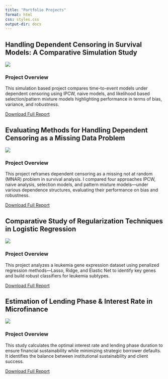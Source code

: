 ```yaml
---
title: "Portfolio Projects"
format: html
css: styles.css
output-dir: docs
---
```


:::{.portfolio-container}

:::{.project-card}

## Handling Dependent Censoring in Survival Models: A Comparative Simulation Study

![](survival analysis image.jpg)

### Project Overview

This simulation based project compares time-to-event models under dependent censoring using IPCW, naive models, and likelihood based selection/pattern mixture models highlighting performance in terms of bias, variance, and robustness.

[Download Full Report](Survival Analysis Project.pdf){.btn}

:::

:::{.project-card}

## Evaluating Methods for Handling Dependent Censoring as a Missing Data Problem

![](missing data image.png)

### Project Overview

This project reframes dependent censoring as a missing not at random (MNAR) problem in survival analysis. I compared four approaches IPCW, naive analysis, selection models, and pattern mixture models—under various dependence structures, evaluating their performance on bias and robustness.

[Download Full Report](Missing Data Project.pdf){.btn}

:::

:::{.project-card}

## Comparative Study of Regularization Techniques in Logistic Regression

![](leukemia 2.jpg)

### Project Overview

This project analyzes a leukemia gene expression dataset using penalized regression methods—Lasso, Ridge, and Elastic Net to identify key genes and build robust classifiers for leukemia subtypes.

[Download Full Report](Leukemia Study.pdf){.btn}

:::

:::{.project-card}

## Estimation of Lending Phase & Interest Rate in Microfinance

![](Microfinance.png)

### Project Overview

This study calculates the optimal interest rate and lending phase duration to ensure financial sustainability while minimizing strategic borrower defaults. It identifies the balance between institutional sustainability and client success.

[Download Full Report](Estimation of the Lending Phase and Interest Rate in Microfinance Instituition.pdf){.btn}

:::

:::
